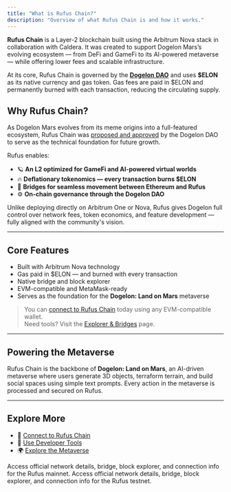 ```yaml
---
title: "What is Rufus Chain?"
description: "Overview of what Rufus Chain is and how it works."
---
```


**Rufus Chain** is a Layer-2 blockchain built using the Arbitrum Nova stack in collaboration with Caldera. It was created to support Dogelon Mars’s evolving ecosystem — from DeFi and GameFi to its AI-powered metaverse — while offering lower fees and scalable infrastructure.

At its core, Rufus Chain is governed by the [**Dogelon DAO**](https://dao.dogelonmars.com/) and uses **\$ELON** as its native currency and gas token. Gas fees are paid in \$ELON and permanently burned with each transaction, reducing the circulating supply.

## Why Rufus Chain?

As Dogelon Mars evolves from its meme origins into a full-featured ecosystem, Rufus Chain was [proposed and approved](https://snapshot.box/#/s:dogelondao.eth/proposal/0xf988aff67d371c72e4d08a6a3784b20d314ab53a9456a149fe2e57d665f7219c) by the Dogelon DAO to serve as the technical foundation for future growth.

Rufus enables:

- 🪐 **An L2 optimized for GameFi and AI-powered virtual worlds**
- 🔥 **Deflationary tokenomics — every transaction burns \$ELON**
- 🔗 **Bridges for seamless movement between Ethereum and Rufus**
- ⚙️ **On-chain governance through the Dogelon DAO**

Unlike deploying directly on Arbitrum One or Nova, Rufus gives Dogelon full control over network fees, token economics, and feature development — fully aligned with the community's vision.

---

## Core Features

- Built with Arbitrum Nova technology
- Gas paid in \$ELON — and burned with every transaction
- Native bridge and block explorer
- EVM-compatible and MetaMask-ready
- Serves as the foundation for the **Dogelon: Land on Mars** metaverse

> You can [connect to Rufus Chain](./connect-to-rufus-chain.md) today using any EVM-compatible wallet.\
> Need tools? Visit the [Explorer & Bridges](./tools.md) page.

---

## Powering the Metaverse

Rufus Chain is the backbone of **Dogelon: Land on Mars**, an AI-driven metaverse where users generate 3D objects, terraform terrain, and build social spaces using simple text prompts. Every action in the metaverse is processed and secured on Rufus.

---

## Explore More

- 🔗 [Connect to Rufus Chain](./connect-to-rufus-chain.md)
- 🧰 [Use Developer Tools](./tools.md)
- 🌍 [Explore the Metaverse](./metaverse/overview.md)

<CardGroup cols={2}>
  <Card title="Mainnet Portal" icon="person-to-portal" href="https://portal.caldera.xyz/rufus">
    Access official network details, bridge, block explorer, and connection info for the Rufus mainnet.
  </Card>
  <Card title="Testnet Portal" icon="person-from-portal" href="https://rufus-sepolia-testnet.hub.caldera.xyz/">
    Access official network details, bridge, block explorer, and connection info for the Rufus testnet.
  </Card>
</CardGroup>